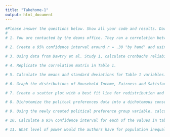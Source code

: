 ```yaml
---
title: "Takehome-1"
output: html_document
---
```



```r
#Please answer the questions below. Show all your code and results. Dawtry et al., 2015 Psychological Science article and accompanying dataset are needed to answer questions 3 - 11.  
# 
# 1. You are contacted by the deans office. They ran a correlation between Wash U SAT scores and happiness and found a correlation of r = .21061 (N = 600). They want to know if this is lower than a published meta-analytic estimate (.2554)? Do this "by hand" and using an R function

# 2. Create a 95% confidence interval around r = .30 "by hand" and using an R function for sample sizes of N = 50 and N = 500. Interpret each CI in your own words and compare and contrast the two CIs. 

# 3. Using data from Dawtry et al. Study 1, calculate cronbachs reliabity for redistribution attitudes. (Note, some items may need to be reverse scored) 

# 4. Replicate the correlation matrix in Table 1.   

# 5. Calculate the means and standard deviations for Table 1 variables. 

# 6. Graph the distributions of Household Income, Fairness and Satisfaction, Social circle mean income, population mean income, and political preference. Comment on anything you find irregular or interesting.  

# 7. Create a scatter plot with a best fit line for redistribution and political preference variables.

# 8. Dichotomize the politcal preferences data into a dichotomous conservative and democrat variable, assuming the midpoint is conservative. Run bi-serial correlation. Now run a t-test. Run a Pearson Correlation. Run a one-way ANOVA. Then run a point bi-serial correlation. What are interesteing commonalities and differences across the tests? 

# 9. Using the newly created political preference group variable, calculate the correlation between support for redistribution and household income. Is the correlation between conservatives and democrats significantly different from one another? 

# 10. Calculate a 95% confidence interval for each of the values in table 1. 

# 11. What level of power would the authors have for population inequality and support for redistribution if the the population effect size is .15.  

```



